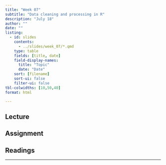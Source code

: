 ```yaml
---
title: "Week 07"
subtitle: "Data cleaning and processing in R"
description: "July 18"
author: ""
date: ""
listing:
  - id: slides
    contents:
      - ../slides/week_07/*.qmd
    type: table
    fields: [title, date]
    field-display-names:
      title: "Topic"
      date: "Date"
    sort: [filename]
    sort-ui: false
    filter-ui: false
tbl-colwidths: [10,50,40]
format: html

---
```


## Lecture

::: {}
:::

## Assignment

## Readings

---
